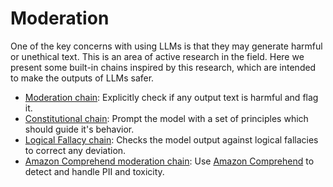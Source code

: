 # Moderation

One of the key concerns with using LLMs is that they may generate harmful or unethical text. This is an area of active research in the field. Here we present some built-in chains inspired by this research, which are intended to make the outputs of LLMs safer.

- [Moderation chain](/docs/guides/safety/moderation): Explicitly check if any output text is harmful and flag it.
- [Constitutional chain](/docs/guides/safety/constitutional_chain): Prompt the model with a set of principles which should guide it's behavior.
- [Logical Fallacy chain](/docs/guides/safety/logical_fallacy_chain): Checks the model output against logical fallacies to correct any deviation.
- [Amazon Comprehend moderation chain](/docs/guides/safety/amazon_comprehend_chain): Use [Amazon Comprehend](https://aws.amazon.com/comprehend/) to detect and handle PII and toxicity.

